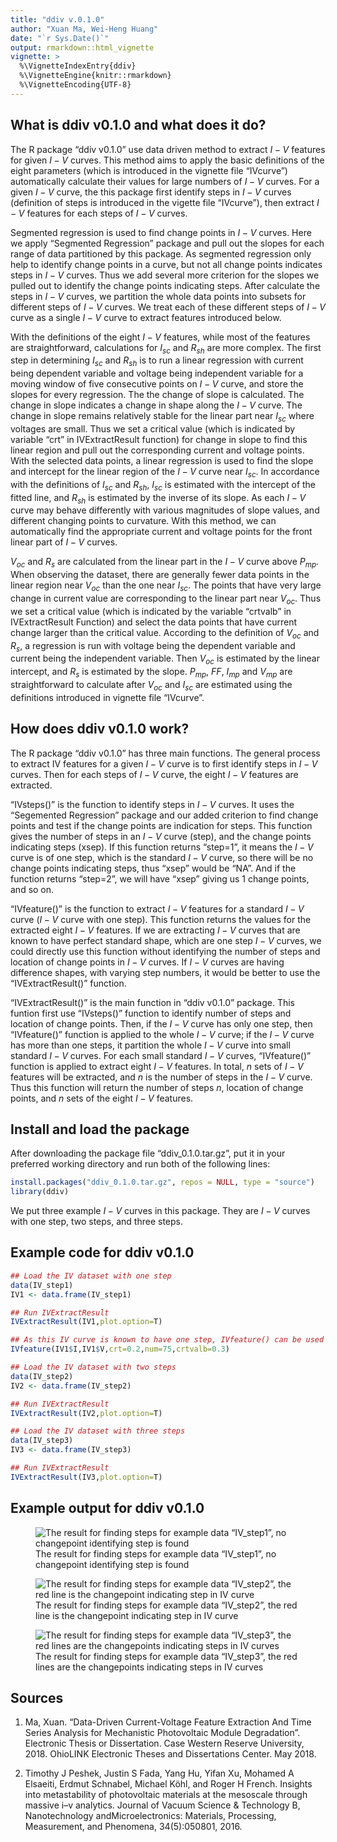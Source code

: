 ```yaml
---
title: "ddiv v.0.1.0"
author: "Xuan Ma, Wei-Heng Huang"
date: "`r Sys.Date()`"
output: rmarkdown::html_vignette
vignette: >
  %\VignetteIndexEntry{ddiv}
  %\VignetteEngine{knitr::rmarkdown}
  %\VignetteEncoding{UTF-8}
---
```


What is ddiv v0.1.0 and what does it do?
---------------------------

The R package "ddiv v0.1.0" use data driven method to extract $I-V$ features for given $I-V$ curves. This method aims to apply the basic definitions of the eight parameters (which is introduced in the vignette file "IVcurve") automatically calculate their values for large numbers of $I-V$ curves. For a given $I-V$ curve, the this package first identify steps in $I-V$ curves (definition of steps is introduced in the vigette file "IVcurve"), then extract $I-V$ features for each steps of $I-V$ curves.

Segmented regression is used to find change points in $I-V$ curves. Here we apply "Segmented Regression" package and pull out the slopes for each range of data partitioned by this package. As segmented regression only help to identify change points in a curve, but not all change points indicates steps in $I-V$ curves. Thus we add several more criterion for the slopes we pulled out to identify the change points indicating steps. After calculate the steps in $I-V$ curves, we partition the whole data points into subsets for different steps of $I-V$ curves. We treat each of these different steps of $I-V$ curve as a single $I-V$ curve to extract features introduced below.

With the definitions of the eight $I-V$ features, while most of the features are straightforward, calculations for $I_{sc}$ and $R_{sh}$ are more complex. The first step in determining $I_{sc}$ and $R_{sh}$ is to run a linear regression with current being dependent variable and voltage being independent variable for a moving window of five consecutive points on $I-V$ curve, and store the slopes for every regression. The the change of slope is calculated. The change in slope indicates a change in shape along the $I-V$ curve. The change in slope remains relatively stable for the linear part near $I_{sc}$ where voltages are small. Thus we set a critical value (which is indicated by variable "crt" in IVExtractResult function) for change in slope to find this linear region and pull out the corresponding current and voltage points. With the selected data points, a linear regression is used to find the slope and intercept for the linear region of the $I-V$ curve near $I_{sc}$. In accordance with the definitions of $I_{sc}$ and $R_{sh}$, $I_{sc}$ is estimated with the intercept of the fitted line, and $R_{sh}$ is estimated by the inverse of its slope. As each $I-V$ curve may behave differently with various magnitudes of slope values, and different changing points to curvature. With this method, we can automatically find the appropriate current and voltage points for the front linear part of $I-V$ curves.

$V_{oc}$ and $R_{s}$ are calculated from the linear part in the $I-V$ curve above $P_{mp}$. When observing the dataset, there are generally fewer data points in the linear region near $V_{oc}$ than the one near $I_{sc}$. The points that have very large change in current value are corresponding to the linear part near $V_{oc}$. Thus we set a critical value (which is indicated by the variable "crtvalb" in IVExtractResult Function) and select the data points that have current change larger than the critical value. According to the definition of $V_{oc}$ and $R_{s}$, a regression is run with voltage being the dependent variable and current being the independent variable. Then $V_{oc}$ is estimated by the linear intercept, and $R_{s}$ is estimated by the slope. $P_{mp}$, $FF$, $I_{mp}$ and $V_{mp}$ are straightforward to calculate after $V_{oc}$ and $I_{sc}$ are estimated using the definitions introduced in vignette file "IVcurve".


How does ddiv v0.1.0 work?
---------------------------

The R package "ddiv v0.1.0" has three main functions. The general process to extract IV features for a given $I-V$ curve is to first identify steps in $I-V$ curves. Then for each steps of $I-V$ curve, the eight $I-V$ features are extracted.

"IVsteps()" is the function to identify steps in $I-V$ curves. It uses the "Segemented Regression" package and our added criterion to find change points and test if the change points are indication for steps. This function gives the number of steps in an $I-V$ curve (step), and the change points indicating steps (xsep). If this function returns "step=1", it means the $I-V$ curve is of one step, which is the standard $I-V$ curve, so there will be no change points indicating steps, thus "xsep" would be "NA". And if the function returns "step=2", we will have "xsep" giving us 1 change points, and so on.

"IVfeature()" is the function to extract $I-V$ features for a standard $I-V$ curve ($I-V$ curve with one step). This function returns the values for the extracted eight $I-V$ features. If we are extracting $I-V$ curves that are known to have perfect standard shape, which are one step $I-V$ curves, we could directly use this function without identifying the number of steps and location of change points in $I-V$ curves. If $I-V$ curves are having difference shapes, with varying step numbers, it would be better to use the "IVExtractResult()" function.

"IVExtractResult()" is the main function in "ddiv v0.1.0" package. This funtion first use "IVsteps()" function to identify number of steps and location of change points. Then, if the $I-V$ curve has only one step, then "IVfeature()" function is applied to the whole $I-V$ curve; if the $I-V$ curve has more than one steps, it partition the whole $I-V$ curve into small standard $I-V$ curves. For each small standard $I-V$ curves, "IVfeature()" function is applied to extract eight $I-V$ features. In total, $n$ sets of $I-V$ features will be extracted, and $n$ is the number of steps in the $I-V$ curve. Thus this function will return the number of steps $n$, location of change points, and $n$ sets of the eight $I-V$ features.


Install and load the package
--------------------------

After downloading the package file "ddiv_0.1.0.tar.gz", put it in your preferred working directory and run both of the following lines:
```r
install.packages("ddiv_0.1.0.tar.gz", repos = NULL, type = "source")
library(ddiv)
```

We put three example $I-V$ curves in this package. They are $I-V$ curves with one step, two steps, and three steps.

Example code for ddiv v0.1.0
---------------------------

```r

## Load the IV dataset with one step
data(IV_step1)
IV1 <- data.frame(IV_step1)

## Run IVExtractResult
IVExtractResult(IV1,plot.option=T)

## As this IV curve is known to have one step, IVfeature() can be used
IVfeature(IV1$I,IV1$V,crt=0.2,num=75,crtvalb=0.3)

## Load the IV dataset with two steps
data(IV_step2)
IV2 <- data.frame(IV_step2)

## Run IVExtractResult
IVExtractResult(IV2,plot.option=T)

## Load the IV dataset with three steps
data(IV_step3)
IV3 <- data.frame(IV_step3)

## Run IVExtractResult
IVExtractResult(IV3,plot.option=T)

```

Example output for ddiv v0.1.0
--------------------------
![The result for finding steps for example data "IV_step1", no changepoint identifying step is found](IVStep1.png)

![The result for finding steps for example data "IV_step2", the red line is the changepoint indicating step in IV curve](IVStep2.png)

![The result for finding steps for example data "IV_step3", the red lines are the changepoints indicating steps in IV curves](IVStep3.png)



Sources
--------------------------
1. Ma, Xuan. "Data-Driven Current-Voltage Feature Extraction And Time Series Analysis for Mechanistic Photovoltaic Module Degradation". Electronic Thesis or Dissertation. Case Western Reserve University, 2018. OhioLINK Electronic Theses and Dissertations Center. May 2018.       

2. Timothy J Peshek, Justin S Fada, Yang Hu, Yifan Xu, Mohamed A Elsaeiti, Erdmut Schnabel, Michael Köhl, and Roger H French. Insights into metastability of photovoltaic materials at the mesoscale through massive i–v analytics. Journal of Vacuum Science & Technology B, Nanotechnology andMicroelectronics: Materials, Processing, Measurement, and Phenomena, 34(5):050801, 2016.

